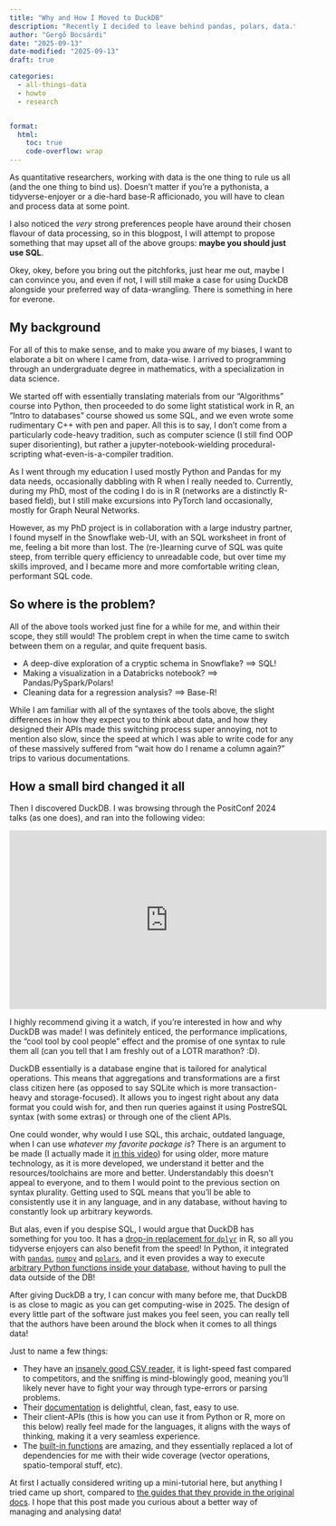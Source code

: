 ```yaml
---
title: "Why and How I Moved to DuckDB"
description: "Recently I decided to leave behind pandas, polars, data.table, tibbles and so many more frameworks for SQL. This post goes into the why and the how."
author: "Gergő Bocsárdi"
date: "2025-09-13"
date-modified: "2025-09-13"
draft: true

categories: 
  - all-things-data
  - howto
  - research


format:
  html:
    toc: true
    code-overflow: wrap
---
```


As quantitative researchers, working with data is the one thing to rule us all (and the one thing to bind us). Doesn't matter if you're a pythonista, a tidyverse-enjoyer or a die-hard base-R afficionado, you will have to clean and process data at some point. 

I also noticed the _very_ strong preferences people have around their chosen flavour of data processing, so in this blogpost, I will attempt to propose something that may upset all of the above groups: **maybe you should just use SQL**.

Okey, okey, before you bring out the pitchforks, just hear me out, maybe I can convince you, and even if not, I will still make a case for using DuckDB alongside your preferred way of data-wrangling. There is something in here for everone. 

## My background

For all of this to make sense, and to make you aware of my biases, I want to elaborate a bit on where I came from, data-wise. I arrived to programming through an undergraduate degree in mathematics, with a specialization in data science. 

We started off with essentially translating materials from our "Algorithms" course into Python, then proceeded to do some light statistical work in R, an "Intro to databases" course showed us some SQL, and we even wrote some rudimentary C++ with pen and paper. All this is to say, I don't come from a particularly code-heavy tradition, such as computer science (I still find OOP super disorienting), but rather a jupyter-notebook-wielding procedural-scripting what-even-is-a-compiler tradition.

As I went through my education I used mostly Python and Pandas for my data needs, occasionally dabbling with R when I really needed to. Currently, during my PhD, most of the coding I do is in R (networks are a distinctly R-based field), but I still make excursions into PyTorch land occasionally, mostly for Graph Neural Networks.

However, as my PhD project is in collaboration with a large industry partner, I found myself in the Snowflake web-UI, with an SQL worksheet in front of me, feeling a bit more than lost. The (re-)learning curve of SQL was quite steep, from terrible query efficiency to unreadable code, but over time my skills improved, and I became more and more comfortable writing clean, performant SQL code.

## So where is the problem?

All of the above tools worked just fine for a while for me, and within their scope, they still would! The problem crept in when the time came to switch between them on a regular, and quite frequent basis.

- A deep-dive exploration of a cryptic schema in Snowflake? ==> SQL!
- Making a visualization in a Databricks notebook? ==> Pandas/PySpark/Polars!
- Cleaning data for a regression analysis? ==> Base-R!

While I am familiar with all of the syntaxes of the tools above, the slight differences in how they expect you to think about data, and how they designed their APIs made this switching process super annoying, not to mention also slow, since the speed at which I was able to write code for any of these massively suffered from "wait how do I rename a column again?" trips to various documentations.


## How a small bird changed it all

Then I discovered DuckDB. I was browsing through the PositConf 2024 talks (as one does), and ran into the following video:

<iframe width="560" height="315" src="https://www.youtube.com/embed/GELhdezYmP0?si=_GW3CkxmPCm2r56S" title="YouTube video player" frameborder="0" allow="accelerometer; autoplay; clipboard-write; encrypted-media; gyroscope; picture-in-picture; web-share" referrerpolicy="strict-origin-when-cross-origin" allowfullscreen></iframe>

I highly recommend giving it a watch, if you're interested in how and why DuckDB was made! I was definitely enticed, the performance implications, the "cool tool by cool people" effect and the promise of one syntax to rule them all (can you tell that I am freshly out of a LOTR marathon? :D).

DuckDB essentially is a database engine that is tailored for analytical operations. This means that aggregations and transformations are a first class citizen here (as opposed to say SQLite which is more transaction-heavy and storage-focused). It allows you to ingest right about any data format you could wish for, and then run queries against it using PostreSQL syntax (with some extras) or through one of the client APIs. 

One could wonder, why would I use SQL, this archaic, outdated language, when I can use *whatever my favorite package is*? There is an argument to be made (I actually made it [in this video](https://youtu.be/n_awKyEm7W4)) for using older, more mature technology, as it is more developed, we understand it better and the resources/toolchains are more and better. Understandably this doesn't appeal to everyone, and to them I would point to the previous section on syntax plurality. Getting used to SQL means that you'll be able to consistently use it in any language, and in any database, without having to constantly look up arbitrary keywords. 

But alas, even if you despise SQL, I would argue that DuckDB has something for you too. It has a [drop-in replacement for `dplyr`](https://duckplyr.tidyverse.org) in R, so all you tidyverse enjoyers can also benefit from the speed! In Python, it integrated with [`pandas`](https://duckdb.org/docs/stable/guides/python/import_pandas), [`numpy`](https://duckdb.org/docs/stable/guides/python/import_numpy) and [`polars`](https://duckdb.org/docs/stable/guides/python/polars), and it even provides a way to execute [arbitrary Python functions inside your database](https://duckdb.org/docs/stable/clients/python/function), without having to pull the data outside of the DB!


After giving DuckDB a try, I can concur with many before me, that DuckDB is as close to magic as you can get computing-wise in 2025. The design of every little part of the software just makes you feel seen, you can really tell that the authors have been around the block when it comes to all things data!

Just to name a few things:

- They have an [insanely good CSV reader](https://duckdb.org/2025/04/16/duckdb-csv-pollock-benchmark.html), it is light-speed fast compared to competitors, and the sniffing is mind-blowingly good, meaning you'll likely never have to fight your way through type-errors or parsing problems.
- Their [documentation](https://duckdb.org/docs/stable/) is delightful, clean, fast, easy to use.
- Their client-APIs (this is how you can use it from Python or R, more on this below) really feel made for the languages, it aligns with the ways of thinking, making it a very seamless experience.
- The [built-in functions](https://duckdb.org/docs/stable/sql/functions/overview) are amazing, and they essentially replaced a lot of dependencies for me with their wide coverage (vector operations, spatio-temporal stuff, etc).

At first I actually considered writing up a mini-tutorial here, but anything I tried came up short, compared to [the guides that they provide in the original docs](https://duckdb.org/docs/stable/guides/overview). I hope that this post made you curious about a better way of managing and analysing data!
